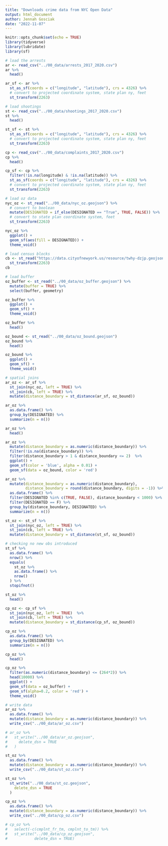 ```yaml
---
title: "Downloads crime data from NYC Open Data"
output: html_document
author: Jennah Gosciak
date: "2022-11-07"
---
```


```r
knitr::opts_chunk$set(echo = TRUE)
library(tidyverse)
library(lubridate)
library(sf)
```
```r
# load the arrests
ar <- read_csv("../00_data/arrests_2017_2020.csv")
ar %>%
  head()

ar_sf <- ar %>%
  st_as_sf(coords = c("longitude", "latitude"), crs = 4326) %>% 
  # convert to projected coordinate system, state plan ny, feet
  st_transform(2263)
```
```r
# load shootings
st <- read_csv("../00_data/shootings_2017_2020.csv")
st %>%
  head()

st_sf <- st %>%
  st_as_sf(coords = c("longitude", "latitude"), crs = 4326) %>% 
  # convert to projected coordinate system, state plan ny, feet
  st_transform(2263)
```

```r
cp <- read_csv("../00_data/complaints_2017_2020.csv")
cp %>%
  head()

cp_sf <- cp %>%
  filter(!is.na(longitude) & !is.na(latitude)) %>%
  st_as_sf(coords = c("longitude", "latitude"), crs = 4326) %>% 
  # convert to projected coordinate system, state plan ny, feet
  st_transform(2263)
```

```r
# load oz data
nyc_oz <- st_read("../00_data/nyc_oz.geojson") %>% 
  # convert to boolean
  mutate(DESIGNATED = if_else(DESIGNATED == "True", TRUE, FALSE)) %>% 
  # convert to state plan coordinate system, feet
  st_transform(2263)
```


```r
nyc_oz %>%
  ggplot() +
  geom_sf(aes(fill = DESIGNATED)) +
  theme_void()
```
```r
# load census blocks
cb <- st_read("https://data.cityofnewyork.us/resource/twhy-dzjp.geojson?$limit=1000000") %>% 
  st_transform(2263)
cb
```

```r
# load buffer
oz_buffer <- st_read("../00_data/oz_buffer.geojson") %>% 
  mutate(buffer = TRUE) %>% 
  select(buffer, geometry)

oz_buffer %>%
  ggplot() +
  geom_sf() +
  theme_void()

oz_buffer %>% 
  head()

oz_bound <- st_read("../00_data/oz_bound.geojson")
oz_bound %>% 
  head()

oz_bound %>%
  ggplot() +
  geom_sf() +
  theme_void()
```



```r
# spatial joins
ar_oz <- ar_sf %>%
  st_join(nyc_oz, left = TRUE) %>% 
  st_join(cb, left = TRUE) %>% 
  mutate(distance_boundary = st_distance(ar_sf, oz_bound))

ar_oz %>%
  as.data.frame() %>%
  group_by(DESIGNATED) %>%
  summarize(n = n())

ar_oz %>%
  head()
```

```r
ar_oz %>% 
  mutate(distance_boundary = as.numeric(distance_boundary)) %>%
  filter(!is.na(distance_boundary)) %>% 
  filter(distance_boundary > 1 & distance_boundary <= 2)  %>% 
  ggplot() +
  geom_sf(color = 'blue', alpha = 0.01) +
  geom_sf(data = oz_bound, color = 'red')

ar_oz %>% 
  mutate(distance_boundary = as.numeric(distance_boundary),
         distance_boundary = round(distance_boundary, digits = -1)) %>% 
  as.data.frame() %>% 
  filter(DESIGNATED %in% c(TRUE, FALSE), distance_boundary < 1000) %>% 
  filter(DESIGNATED == F) %>% 
  group_by(distance_boundary, DESIGNATED) %>% 
  summarize(n = n())
```


```r
st_oz <- st_sf %>%
  st_join(nyc_oz, left = TRUE) %>% 
  st_join(cb, left = TRUE) %>% 
  mutate(distance_boundary = st_distance(st_sf, oz_bound))

# checking no new obs introduced
st_sf %>% 
  as.data.frame() %>% 
  nrow() %>% 
  equals(
    st_oz %>% 
    as.data.frame() %>% 
    nrow()
  ) %>% 
  stopifnot()

st_oz %>%
  head()
```
```r
cp_oz <- cp_sf %>%
  st_join(nyc_oz, left = TRUE)  %>% 
  st_join(cb, left = TRUE) %>% 
  mutate(distance_boundary = st_distance(cp_sf, oz_bound))

cp_oz %>%
  as.data.frame() %>%
  group_by(DESIGNATED) %>%
  summarize(n = n())

cp_oz %>%
  head()

cp_oz %>% 
  filter(as.numeric(distance_boundary) <= (264*2)) %>% 
  head(10000) %>% 
  ggplot() +
  geom_sf(data = oz_buffer) +
  geom_sf(alpha=0.2, color = 'red') +
  theme_void()
```


```r
# write data
ar_oz %>%
  as.data.frame() %>%
  mutate(distance_boundary = as.numeric(distance_boundary)) %>% 
  write_csv("../00_data/ar_oz.csv")

# ar_oz %>%
#   st_write("../00_data/ar_oz.geojson",
#     delete_dsn = TRUE
#   )
```

```r
st_oz %>%
  as.data.frame() %>%
  mutate(distance_boundary = as.numeric(distance_boundary)) %>%
  write_csv("../00_data/st_oz.csv")

st_oz %>%
  st_write("../00_data/st_oz.geojson",
    delete_dsn = TRUE
  )
```

```r
cp_oz %>%
  as.data.frame() %>%
  mutate(distance_boundary = as.numeric(distance_boundary)) %>%
  write_csv("../00_data/cp_oz.csv")

# cp_oz %>%
#   select(-c(cmplnt_fr_tm, cmplnt_to_tm)) %>%
#   st_write("../00_data/cp_oz.geojson",
#            delete_dsn = TRUE)
```




